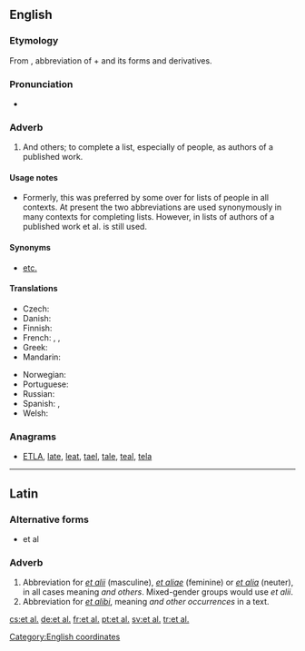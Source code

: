 ==English==

===Etymology===
From {{etyl|la|en}}, abbreviation of {{term|et||lang=la|and}} + {{term|alius|alii|lang=la|others}} and its forms and derivatives.

===Pronunciation===
* {{IPA|/etˈɑl/}}

===Adverb===
{{en-adv|-|head=[[et]] [[al]].|sort=et al}}

# And others; to complete a list, especially of people, as authors of a published work.

====Usage notes====
* Formerly, this was preferred by some over {{term|etc.}} for lists of people in all contexts. At present the two abbreviations are used synonymously in many contexts for completing lists. However, in lists of authors of a published work et al. is still used.

====Synonyms====
* [[etc.]]

====Translations====
{{trans-top|“and others”}}
* Czech: {{t|cs|a další}}
* Danish: {{t|da|og andre}}
* Finnish: {{t|fi|ynnä muut}}
* French: {{t+|fr|et al.}}, {{t+|fr|et coll.}}, {{t-|fr|& cie}}
* Greek: {{t|el|κ.ά.|tr=k.á.|sc=Grek}}
* Mandarin: {{t-|cmn|等等|sc=Hani}}
{{trans-mid}}
* Norwegian: {{t|no|og andre}}
* Portuguese: {{t|pt|e outros}}
* Russian: {{t|ru|и др.|sc=Cyrl}}
* Spanish: {{t|es|y otros|m|p}}, {{t|es|y otras|f|p}}
* Welsh: {{t|cy|ac eraill|xs=Welsh}}
{{trans-bottom}}

===Anagrams===
* [[ETLA#English|ETLA]], [[late#English|late]], [[leat#English|leat]], [[tael#English|tael]], [[tale#English|tale]], [[teal#English|teal]], [[tela#English|tela]]

[[Category:English coordinates]]

----

==Latin==

===Alternative forms===
* et al

===Adverb===
{{infl|la|adverb|sort=et al}}

# Abbreviation for ''[[et alii#Latin|et alii]]'' (masculine), ''[[et aliae#Latin|et aliae]]'' (feminine) or ''[[et alia#Latin|et alia]]'' (neuter), in all cases meaning ''and others''. Mixed-gender groups would use ''et alii''.
# Abbreviation for ''[[et alibi]]'', meaning ''and other occurrences'' in a text.

[[cs:et al.]]
[[de:et al.]]
[[fr:et al.]]
[[pt:et al.]]
[[sv:et al.]]
[[tr:et al.]]
